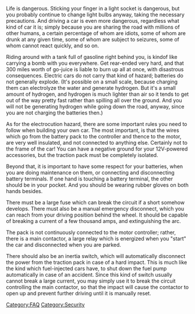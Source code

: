 Life is dangerous.  Sticking your finger in a light socket is dangerous, but you probably continue to change light bulbs anyway, taking the necessary precautions.  And driving a car is even more dangerous, regardless what kind of car it is; simply because you are sharing the road with millions of other humans, a certain percentage of whom are idiots, some of whom are drunk at any given time, some of whom are subject to seizures, some of whom cannot react quickly, and so on.

Riding around with a tank full of gasoline right behind you, is kindof like carrying a bomb with you everywhere.  Get rear-ended very hard, and that 300 miles worth of go-juice is liable to burn up all at once, with disastrous consequences.  Electric cars do not carry that kind of hazard; batteries do not generally explode.  (It's possible on a small scale, because charging them can electrolyze the water and generate hydrogen.  But it's a small amount of hydrogen, and hydrogen is much lighter than air so it tends to get out of the way pretty fast rather than spilling all over the ground.  And you will not be generating hydrogen while going down the road, anyway, since you are not charging the batteries then.)  

As for the electrocution hazard, there are some important rules you need to follow when building your own car.  The most important, is that the wires which go from the battery pack to the controller and thence to the motor, are very well insulated, and not connected to anything else.  Certainly not to the frame of the car!  You can have a negative ground for your 12V-powered accessories, but the traction pack must be completely isolated.

Beyond that, it is important to have some respect for your batteries, when you are doing maintenance on them, or connecting and disconnecting battery terminals.  If one hand is touching a battery terminal, the other should be in your pocket.  And you should be wearing rubber gloves on both hands besides.

There must be a large fuse which can break the circuit if a short somehow develops.  There must also be a manual emergency disconnect, which you can reach from your driving position behind the wheel.  It should be capable of breaking a current of a few thousand amps, and extinguishing the arc.

The pack is not continuously connected to the motor controller; rather, there is a main contactor, a large relay which is energized when you "start" the car and disconnected when you are parked.

There should also be an inertia switch, which will automatically disconnect the power from the traction pack in case of a hard impact.  This is much like the kind which fuel-injected cars have, to shut down the fuel pump automatically in case of an accident.  Since this kind of switch usually cannot break a large current, you may simply use it to break the circuit controlling the main contactor, so that the impact will cause the contactor to open up and prevent further driving until it is manually reset.

[[Category:FAQ]]
[[Category:Security]]